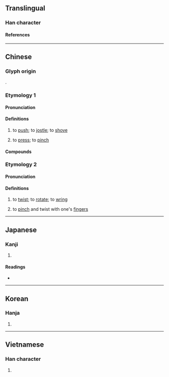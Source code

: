 {{character info}}
==Translingual==

===Han character===
{{Han char|rn=64|rad=手|as=07|sn=10|four=53047|canj=QICE|ids=⿰扌夋}}

====References====
{{Han ref|kx=0434.130|dkj=12161|dj=0783.200|hdz=31888.060|uh=6358}}

----

==Chinese==

===Glyph origin===
{{Han etym}}
{{Han compound|手|夋|ls=psc|c1=s|c2=p|t1=hand}}.

===Etymology 1===
{{zh-forms}}

====Pronunciation====
{{zh-pron
|m=zùn,jùn
|c=zyun3,zeon3,zeoi3
|w=2tsen
|mc=y
|oc=y
|cat=v
}}

====Definitions====
{{zh-hanzi}}

# {{lb|zh|literary}} to [[push]]; to [[jostle]]; to [[shove]]
# {{lb|zh|literary}} to [[press]]; to [[pinch]]

====Compounds====
{{zh-der|捘削|捘捘}}

===Etymology 2===
{{zh-forms|alt=鏇,轉}}

====Pronunciation====
{{zh-pron
|mn=xm,zz,tw:chūn/qz:chǔn
|mn-t=zung6
|cat=v
}}

====Definitions====
{{zh-hanzi}}

# {{lb|zh|Min Nan}} to [[twist]]; to [[rotate]]; to [[wring]]
# {{lb|zh|Min Nan}} to [[pinch]] and twist with one's [[fingers]]

----

==Japanese==

===Kanji===
{{ja-kanji|grade=|rs=手07}}

# {{rfdef|ja|sort=手07}}

====Readings====
* {{ja-readings|on=[[そん]] (son), [[しゅん]] (shun), [[さい]] (sai)|kun=[[すい]] (sui), [[おす]] (osu)}}

----

==Korean==

===Hanja===
{{ko-hanja|hangeul=준|rv=jun|mr=chun}}

# {{rfdef|ko|sort=手07}}

----

==Vietnamese==

===Han character===
{{vi-readings|reading=thoa|rs=手07}}

# {{rfdef|vi|sort=手07}}